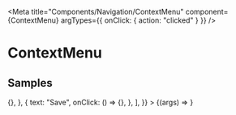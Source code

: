 
<Meta
  title="Components/Navigation/ContextMenu"
  component={ContextMenu}
  argTypes={{ onClick: { action: "clicked" } }}
/>

# ContextMenu

<ArgsTable of={ContextMenu} />

## Samples

<Canvas>
  <Story
    name="Example"
    args={{
      contents: [
        {
          text: "Edit",
          onClick: () => {},
        },
        {
          text: "Save",
          onClick: () => {},
        },
      ],
    }}
  >
    {(args) => <ContextMenu {...args} />}
  </Story>
</Canvas>

